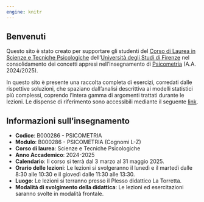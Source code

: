 ```yaml
---
engine: knitr
---
```


## Benvenuti {.unnumbered}

Questo sito è stato creato per supportare gli studenti del [Corso di Laurea in Scienze e Tecniche Psicologiche](https://www.psicologia.unifi.it/vp-130-scienze-e-tecniche-psicologiche-l-24.html)  dell'[Università degli Studi di Firenze](https://www.unifi.it/) nel consolidamento dei concetti appresi nell'insegnamento di [Psicometria](https://www.unifi.it/index.php?module=ofform2&mode=1&cmd=3&AA=2023&afId=689762) (A.A. 2024/2025). 

In questo sito è presente una raccolta completa di esercizi, corredati dalle rispettive soluzioni, che spaziano dall'analisi descrittiva ai modelli statistici più complessi, coprendo l'intera gamma di argomenti trattati durante le lezioni. Le dispense di riferimento sono accessibili mediante il seguente [link](https://ccaudek.github.io/psicometria/).

## Informazioni sull'insegnamento {.unnumbered}

- **Codice**: B000286 - PSICOMETRIA </br>
- **Modulo**: B000286 - PSICOMETRIA (Cognomi L-Z) </br>
- **Corso di laurea**: Scienze e Tecniche Psicologiche </br>
- **Anno Accademico**: 2024-2025 </br>
- **Calendario**: Il corso si terrà dal 3 marzo al 31 maggio 2025.</br>
- **Orario delle lezioni**: Le lezioni si svolgeranno il lunedì e il martedì dalle 8:30 alle 10:30 e il giovedì dalle 11:30 alle 13:30.</br>
- **Luogo**: Le lezioni si terranno presso il Plesso didattico La Torretta.</br>
- **Modalità di svolgimento della didattica**: Le lezioni ed esercitazioni saranno svolte in modalità frontale.</br>

\mainmatter
